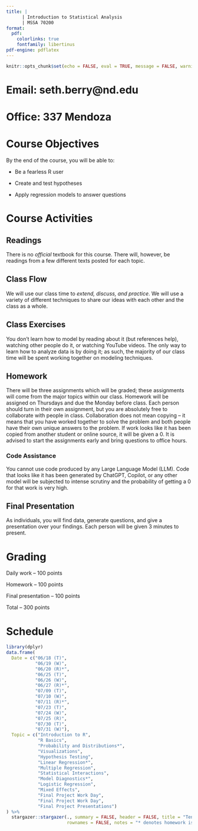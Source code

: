```yaml
---
title: |  
      | Introduction to Statistical Analysis
      | MSSA 70200
format:
  pdf:
    colorlinks: true  
    fontfamily: libertinus
pdf-engine: pdflatex
---
```


```r
knitr::opts_chunk$set(echo = FALSE, eval = TRUE, message = FALSE, warning = FALSE, comment = "")
```


# Email: seth.berry@nd.edu

# Office: 337 Mendoza

# Course Objectives

By the end of the course, you will be able to:

-   Be a fearless R user

-   Create and test hypotheses

-   Apply regression models to answer questions

# Course Activities

## Readings

There is no *official* textbook for this course. There will, however, be readings from a few different texts posted for each topic. 

## Class Flow

We will use our class time to *extend, discuss, and practice*. We will use a variety of different techniques to share our ideas with each other and the class as a whole.

## Class Exercises

You don't learn how to model by reading about it (but references help), watching other people do it, or watching YouTube videos. The only way to learn how to analyze data is by doing it; as such, the majority of our class time will be spent working together on modeling techniques.

## Homework

There will be three assignments which will be graded; these assignments will come from the major topics within our class. Homework will be assigned on Thursdays and due the Monday before class. Each person should turn in their own assignment, but you are absolutely free to collaborate with people in class. Collaboration does not mean copying -- it means that you have worked together to solve the problem and both people have their own unique answers to the problem. If work looks like it has been copied from another student or online source, it will be given a 0. It is advised to start the assignments early and bring questions to office hours.

### Code Assistance

You cannot use code produced by any Large Language Model (LLM). Code that looks like it has been generated by ChatGPT, Copilot, or any other model will be subjected to intense scrutiny and the probability of getting a 0 for that work is very high. 

## Final Presentation

As individuals, you will find data, generate questions, and give a presentation over your findings. Each person will be given 3 minutes to present. 

# Grading

Daily work -- 100 points

Homework -- 100 points

Final presentation -- 100 points

Total -- 300 points

# Schedule

```r
library(dplyr)
data.frame(
  Date = c("06/18 (T)", 
           "06/19 (W)", 
           "06/20 (R)*", 
           "06/25 (T)", 
           "06/26 (W)", 
           "06/27 (R)*", 
           "07/09 (T)", 
           "07/10 (W)", 
           "07/11 (R)*",
           "07/23 (T)",
           "07/24 (W)",
           "07/25 (R)", 
           "07/30 (T)",
           "07/31 (W)"), 
  Topic = c("Introduction to R", 
            "R Basics",
            "Probability and Distributions*",
            "Visualizations",
            "Hypothesis Testing",
            "Linear Regression*",
            "Multiple Regression",
            "Statistical Interactions", 
            "Model Diagnostics*",
            "Logistic Regression", 
            "Mixed Effects", 
            "Final Project Work Day", 
            "Final Project Work Day",
            "Final Project Presentations")
) %>% 
  stargazer::stargazer(., summary = FALSE, header = FALSE, title = "Tentative Schedule", 
                       rownames = FALSE, notes = "* denotes homework is assigned.")
```
